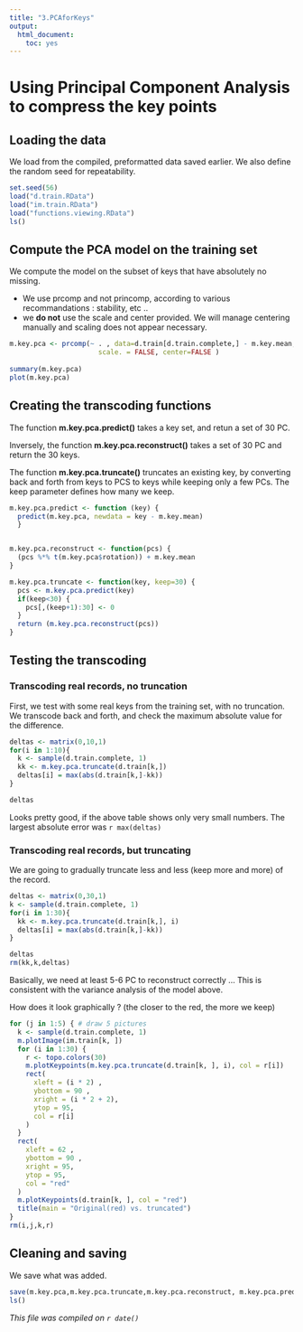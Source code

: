```yaml
---
title: "3.PCAforKeys"
output: 
  html_document:
    toc: yes
---
```


# Using Principal Component Analysis to compress the key points

## Loading the data

We load from the compiled, preformatted data saved earlier.
We also define the random seed for repeatability.

```r
set.seed(56)
load("d.train.RData")
load("im.train.RData")
load("functions.viewing.RData")
ls()
```

## Compute the PCA model on the training set

We compute the model on the subset of keys that have absolutely no missing.

* We use prcomp and not princomp, according to various recommandations : stability, etc ..
* we **do not** use the scale and center provided. We will manage centering manually and scaling does not appear necessary.


```r
m.key.pca <- prcomp(~ . , data=d.train[d.train.complete,] - m.key.mean, retx = FALSE, 
                      scale. = FALSE, center=FALSE )
  
summary(m.key.pca)
plot(m.key.pca)
```

## Creating the transcoding functions

The function **m.key.pca.predict()** takes a key set, and retun a set of 30 PC.

Inversely, the function **m.key.pca.reconstruct()** takes a set of 30 PC and return the 30 keys. 

The function **m.key.pca.truncate()** truncates an existing key, by converting back and forth from keys to PCS to keys while keeping only a few PCs. The keep parameter defines how many we keep.

```r

m.key.pca.predict <- function (key) {
  predict(m.key.pca, newdata = key - m.key.mean)
  }


m.key.pca.reconstruct <- function(pcs) {
  (pcs %*% t(m.key.pca$rotation)) + m.key.mean
}

m.key.pca.truncate <- function(key, keep=30) {
  pcs <- m.key.pca.predict(key)
  if(keep<30) {
    pcs[,(keep+1):30] <- 0
  }
  return (m.key.pca.reconstruct(pcs))
}

```

## Testing the transcoding

### Transcoding real records, no truncation

First, we test with some real keys from the training set, with no truncation.
We transcode back and forth, and check the maximum absolute value for the difference.

```r
deltas <- matrix(0,10,1)
for(i in 1:10){
  k <- sample(d.train.complete, 1)
  kk <- m.key.pca.truncate(d.train[k,])
  deltas[i] = max(abs(d.train[k,]-kk))
}

deltas
```

Looks pretty good, if the above table shows only very small numbers.
The largest absolute error was `r max(deltas)`

### Transcoding real records, but truncating

We are going to gradually truncate less and less (keep more and more) of the record.

```r
deltas <- matrix(0,30,1)
k <- sample(d.train.complete, 1)
for(i in 1:30){
  kk <- m.key.pca.truncate(d.train[k,], i)
  deltas[i] = max(abs(d.train[k,]-kk))
}

deltas
rm(kk,k,deltas)
```
 
 
Basically, we need at least 5-6 PC to reconstruct correctly ... This is consistent with the variance analysis of the model above.
 
How does it look graphically ? (the closer to the red, the more we keep) 

```r
for (j in 1:5) { # draw 5 pictures
  k <- sample(d.train.complete, 1)
  m.plotImage(im.train[k, ])
  for (i in 1:30) {
    r <- topo.colors(30)
    m.plotKeypoints(m.key.pca.truncate(d.train[k, ], i), col = r[i])
    rect(
      xleft = (i * 2) ,
      ybottom = 90 ,
      xright = (i * 2 + 2),
      ytop = 95,
      col = r[i]
    )
  }
  rect(
    xleft = 62 ,
    ybottom = 90 ,
    xright = 95,
    ytop = 95,
    col = "red"
  )
  m.plotKeypoints(d.train[k, ], col = "red")
  title(main = "Original(red) vs. truncated")
}
rm(i,j,k,r)
```

## Cleaning and saving

We save what was added.

```r
save(m.key.pca,m.key.pca.truncate,m.key.pca.reconstruct, m.key.pca.predict, file = "m.key.pca.RData")
ls()
```


*This file was compiled on  `r date()`*

